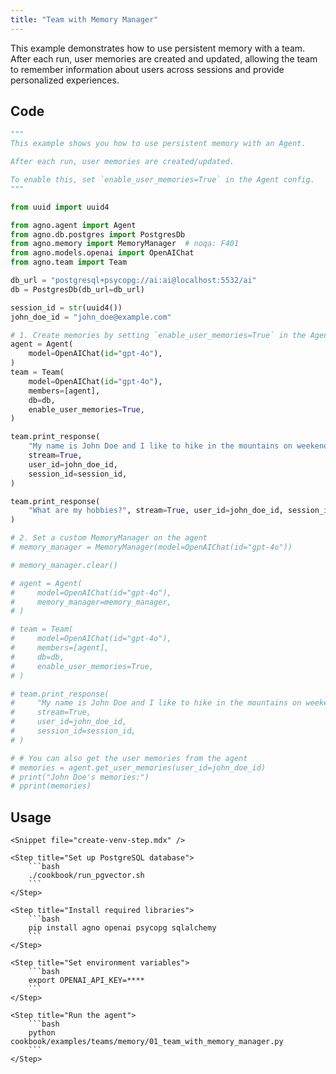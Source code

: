 ```yaml
---
title: "Team with Memory Manager"
---
```


This example demonstrates how to use persistent memory with a team. After each run, user memories are created and updated, allowing the team to remember information about users across sessions and provide personalized experiences.

## Code

```python cookbook/examples/teams/memory/01_team_with_memory_manager.py
"""
This example shows you how to use persistent memory with an Agent.

After each run, user memories are created/updated.

To enable this, set `enable_user_memories=True` in the Agent config.
"""

from uuid import uuid4

from agno.agent import Agent
from agno.db.postgres import PostgresDb
from agno.memory import MemoryManager  # noqa: F401
from agno.models.openai import OpenAIChat
from agno.team import Team

db_url = "postgresql+psycopg://ai:ai@localhost:5532/ai"
db = PostgresDb(db_url=db_url)

session_id = str(uuid4())
john_doe_id = "john_doe@example.com"

# 1. Create memories by setting `enable_user_memories=True` in the Agent
agent = Agent(
    model=OpenAIChat(id="gpt-4o"),
)
team = Team(
    model=OpenAIChat(id="gpt-4o"),
    members=[agent],
    db=db,
    enable_user_memories=True,
)

team.print_response(
    "My name is John Doe and I like to hike in the mountains on weekends.",
    stream=True,
    user_id=john_doe_id,
    session_id=session_id,
)

team.print_response(
    "What are my hobbies?", stream=True, user_id=john_doe_id, session_id=session_id
)

# 2. Set a custom MemoryManager on the agent
# memory_manager = MemoryManager(model=OpenAIChat(id="gpt-4o"))

# memory_manager.clear()

# agent = Agent(
#     model=OpenAIChat(id="gpt-4o"),
#     memory_manager=memory_manager,
# )

# team = Team(
#     model=OpenAIChat(id="gpt-4o"),
#     members=[agent],
#     db=db,
#     enable_user_memories=True,
# )

# team.print_response(
#     "My name is John Doe and I like to hike in the mountains on weekends.",
#     stream=True,
#     user_id=john_doe_id,
#     session_id=session_id,
# )

# # You can also get the user memories from the agent
# memories = agent.get_user_memories(user_id=john_doe_id)
# print("John Doe's memories:")
# pprint(memories)
```

## Usage

<Steps>

    <Snippet file="create-venv-step.mdx" />

    <Step title="Set up PostgreSQL database">
        ```bash
        ./cookbook/run_pgvector.sh
        ```
    </Step>

    <Step title="Install required libraries">
        ```bash
        pip install agno openai psycopg sqlalchemy
        ```
    </Step>

    <Step title="Set environment variables">
        ```bash
        export OPENAI_API_KEY=****
        ```
    </Step>

    <Step title="Run the agent">
        ```bash
        python cookbook/examples/teams/memory/01_team_with_memory_manager.py
        ```
    </Step>

</Steps>